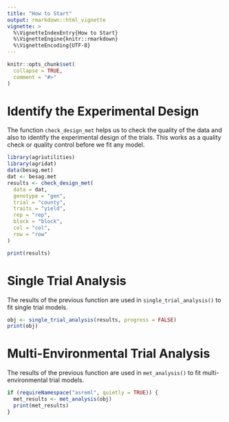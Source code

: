 ---
title: "How to Start"
output: rmarkdown::html_vignette
vignette: >
  %\VignetteIndexEntry{How to Start}
  %\VignetteEngine{knitr::rmarkdown}
  %\VignetteEncoding{UTF-8}
---

```{r, include = FALSE}
knitr::opts_chunk$set(
  collapse = TRUE,
  comment = "#>"
)
```

# Identify the Experimental Design

The function `check_design_met` helps us to check the quality of the data and
also to identify the experimental design of the trials. This works as a quality
check or quality control before we fit any model.

```{r setup}
library(agriutilities)
library(agridat)
data(besag.met)
dat <- besag.met
results <- check_design_met(
  data = dat,
  genotype = "gen",
  trial = "county",
  traits = "yield",
  rep = "rep",
  block = "block",
  col = "col",
  row = "row"
)
```

```{r}
print(results)
```

# Single Trial Analysis
The results of the previous function are used in `single_trial_analysis()` to 
fit single trial models.

```{r}
obj <- single_trial_analysis(results, progress = FALSE)
print(obj)
```

# Multi-Environmental Trial Analysis
The results of the previous function are used in `met_analysis()` to 
fit multi-environmental trial models.

```{r}
if (requireNamespace("asreml", quietly = TRUE)) {
  met_results <- met_analysis(obj)
  print(met_results)
}
```

